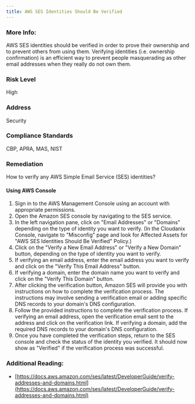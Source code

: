 ```yaml
---
title: AWS SES Identities Should Be Verified
---
```


### More Info:

AWS SES identities should be verified in order to prove their ownership and to prevent others from using them. Verifying identities (i.e. ownership confirmation) is an efficient way to prevent people masquerading as other email addresses when they really do not own them.

### Risk Level

High

### Address

Security

### Compliance Standards

CBP, APRA, MAS, NIST

### Remediation

How to verify any AWS Simple Email Service (SES) identities?

#### Using AWS Console

1. Sign in to the AWS Management Console using an account with appropriate permissions.
2. Open the Amazon SES console by navigating to the SES service.
3. In the left navigation pane, click on "Email Addresses" or "Domains" depending on the type of identity you want to verify.
    (In the Cloudanix Console, navigate to "Misconfig" page and look for Affected Assets for "AWS SES Identities Should Be Verified" Policy.)
4. Click on the "Verify a New Email Address" or "Verify a New Domain" button, depending on the type of identity you want to verify.
5. If verifying an email address, enter the email address you want to verify and click on the "Verify This Email Address" button.
6. If verifying a domain, enter the domain name you want to verify and click on the "Verify This Domain" button.
7. After clicking the verification button, Amazon SES will provide you with instructions on how to complete the verification process. The instructions may involve sending a verification email or adding specific DNS records to your domain's DNS configuration.
8. Follow the provided instructions to complete the verification process. If verifying an email address, open the verification email sent to the address and click on the verification link. If verifying a domain, add the required DNS records to your domain's DNS configuration.
9. Once you have completed the verification steps, return to the SES console and check the status of the identity you verified. It should now show as "Verified" if the verification process was successful.

### Additional Reading:

- [https://docs.aws.amazon.com/ses/latest/DeveloperGuide/verify-addresses-and-domains.html](https://docs.aws.amazon.com/ses/latest/DeveloperGuide/verify-addresses-and-domains.html)
